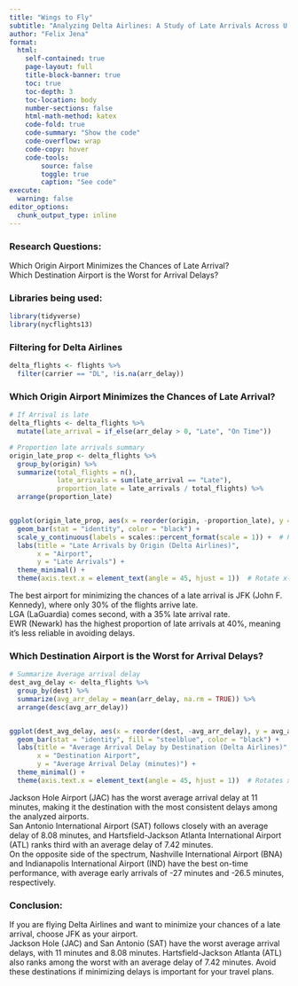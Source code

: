 ---
title: "Wings to Fly"
subtitle: "Analyzing Delta Airlines: A Study of Late Arrivals Across U.S. Airports"
author: "Felix Jena"
format: 
  html:
    self-contained: true
    page-layout: full
    title-block-banner: true
    toc: true
    toc-depth: 3
    toc-location: body
    number-sections: false
    html-math-method: katex
    code-fold: true
    code-summary: "Show the code"
    code-overflow: wrap
    code-copy: hover
    code-tools:
        source: false
        toggle: true
        caption: "See code"
execute: 
  warning: false
editor_options: 
  chunk_output_type: inline
---
### Research Questions:
Which Origin Airport Minimizes the Chances of Late Arrival?\
Which Destination Airport is the Worst for Arrival Delays?

### Libraries being used:
```{r}
library(tidyverse)
library(nycflights13)
```

### Filtering for Delta Airlines
```{r}

delta_flights <- flights %>%
  filter(carrier == "DL", !is.na(arr_delay))

```

### Which Origin Airport Minimizes the Chances of Late Arrival?
```{r}
# If Arrival is late
delta_flights <- delta_flights %>%
  mutate(late_arrival = if_else(arr_delay > 0, "Late", "On Time"))

# Proportion late arrivals summary
origin_late_prop <- delta_flights %>%
  group_by(origin) %>%
  summarize(total_flights = n(),
            late_arrivals = sum(late_arrival == "Late"),
            proportion_late = late_arrivals / total_flights) %>%
  arrange(proportion_late)


ggplot(origin_late_prop, aes(x = reorder(origin, -proportion_late), y = proportion_late * 100, fill = origin)) +
  geom_bar(stat = "identity", color = "black") +
  scale_y_continuous(labels = scales::percent_format(scale = 1)) +  # Percentage
  labs(title = "Late Arrivals by Origin (Delta Airlines)",
       x = "Airport",
       y = "Late Arrivals") +
  theme_minimal() +
  theme(axis.text.x = element_text(angle = 45, hjust = 1))  # Rotate x-axis labels


```
The best airport for minimizing the chances of a late arrival is JFK (John F. Kennedy), where only 30% of the flights arrive late.\
LGA (LaGuardia) comes second, with a 35% late arrival rate.\
EWR (Newark) has the highest proportion of late arrivals at 40%, meaning it’s less reliable in avoiding delays.\


### Which Destination Airport is the Worst for Arrival Delays?
```{r}
# Summarize Average arrival delay
dest_avg_delay <- delta_flights %>%
  group_by(dest) %>%
  summarize(avg_arr_delay = mean(arr_delay, na.rm = TRUE)) %>%
  arrange(desc(avg_arr_delay))


ggplot(dest_avg_delay, aes(x = reorder(dest, -avg_arr_delay), y = avg_arr_delay)) +
  geom_bar(stat = "identity", fill = "steelblue", color = "black") +
  labs(title = "Average Arrival Delay by Destination (Delta Airlines)",
       x = "Destination Airport",
       y = "Average Arrival Delay (minutes)") +
  theme_minimal() +
  theme(axis.text.x = element_text(angle = 45, hjust = 1))  # Rotates x-axis labels

```
Jackson Hole Airport (JAC) has the worst average arrival delay at 11 minutes, making it the destination with the most consistent delays among the analyzed airports.\
San Antonio International Airport (SAT) follows closely with an average delay of 8.08 minutes, and Hartsfield-Jackson Atlanta International Airport (ATL) ranks third with an average delay of 7.42 minutes.\
On the opposite side of the spectrum, Nashville International Airport (BNA) and Indianapolis International Airport (IND) have the best on-time performance, with average early arrivals of -27 minutes and -26.5 minutes, respectively.\

### Conclusion:
If you are flying Delta Airlines and want to minimize your chances of a late arrival, choose JFK as your airport.\
Jackson Hole (JAC) and San Antonio (SAT) have the worst average arrival delays, with 11 minutes and 8.08 minutes. Hartsfield-Jackson Atlanta (ATL) also ranks among the worst with an average delay of 7.42 minutes. Avoid these destinations if minimizing delays is important for your travel plans.




